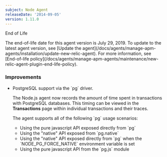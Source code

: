 ```yaml
---
subject: Node Agent
releaseDate: '2014-09-05'
version: 1.11.0
---
```


End of Life

<Callout variant="important">
  The end-of-life date for this agent version is July 29, 2019. To update to the latest agent version, see [Update the agent](/docs/agents/manage-apm-agents/installation/update-new-relic-agent). For more information, see [End-of-life policy](/docs/agents/manage-apm-agents/maintenance/new-relic-agent-plugin-end-life-policy).
</Callout>

### Improvements

* PostgreSQL support via the \`pg\` driver.

  The Node.js agent now records the amount of time spent in transactions with PostgreSQL databases. This timing can be viewed in the **Transactions** page within individual transactions and their traces.

  The agent supports all of the following \`pg\` usage scenarios:

  * Using the pure javascript API exposed directly from \`pg\`
  * Using the "native" API exposed from \`pg.native\`
  * Using the "native" API exposed directly from \`pg\` when the \`NODE_PG_FORCE_NATIVE\` environment variable is set
  * Using the pure javascript API from the \`pg.js\` module
